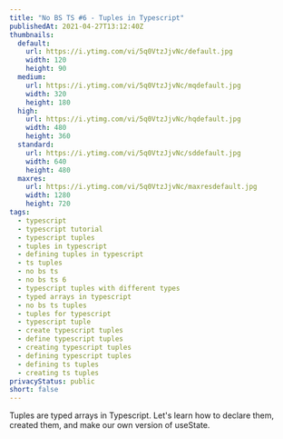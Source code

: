 ```yaml
---
title: "No BS TS #6 - Tuples in Typescript"
publishedAt: 2021-04-27T13:12:40Z
thumbnails:
  default:
    url: https://i.ytimg.com/vi/5q0VtzJjvNc/default.jpg
    width: 120
    height: 90
  medium:
    url: https://i.ytimg.com/vi/5q0VtzJjvNc/mqdefault.jpg
    width: 320
    height: 180
  high:
    url: https://i.ytimg.com/vi/5q0VtzJjvNc/hqdefault.jpg
    width: 480
    height: 360
  standard:
    url: https://i.ytimg.com/vi/5q0VtzJjvNc/sddefault.jpg
    width: 640
    height: 480
  maxres:
    url: https://i.ytimg.com/vi/5q0VtzJjvNc/maxresdefault.jpg
    width: 1280
    height: 720
tags:
  - typescript
  - typescript tutorial
  - typescript tuples
  - tuples in typescript
  - defining tuples in typescript
  - ts tuples
  - no bs ts
  - no bs ts 6
  - typescript tuples with different types
  - typed arrays in typescript
  - no bs ts tuples
  - tuples for typescript
  - typescript tuple
  - create typescript tuples
  - define typescript tuples
  - creating typescript tuples
  - defining typescript tuples
  - defining ts tuples
  - creating ts tuples
privacyStatus: public
short: false
---
```

  
Tuples are typed arrays in Typescript. Let's learn how to declare them, created them, and make our own version of useState.
